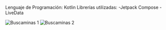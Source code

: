 Lenguaje de Programación: Kotlin
Librerías utilizadas:
  -Jetpack Compose
  -LiveData
  
![Buscaminas 1](Minesweeper 1.png)
![Buscaminas 2](Minesweeper 2.png)
